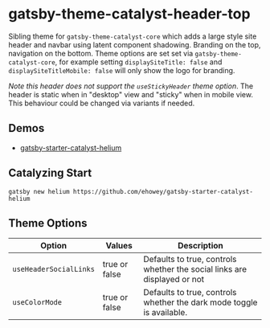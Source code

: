 <SEO
  title="Gatsby-Theme-Catalyst-Header-BigTop"
  description="Gatsby Theme Catalyst Header Top adds a traditional site header and navbar using latent component shadowing. Branding on the left, navigation on the right. Gatsby Theme Catalyst is an opinionated set of integrated themes and starters to accelerate your next Gatsby project."
/>

# gatsby-theme-catalyst-header-top

Sibling theme for `gatsby-theme-catalyst-core` which adds a large style site header and navbar using latent component shadowing. Branding on the top, navigation on the bottom. Theme options are set set via `gatsby-theme-catalyst-core`, for example setting `displaySiteTitle: false` and `displaySiteTitleMobile: false` will only show the logo for branding.

_Note this header does not support the `useStickyHeader` theme option_. The header is static when in "desktop" view and "sticky" when in mobile view. This behaviour could be changed via variants if needed.

## Demos

- [gatsby-starter-catalyst-helium](https://gatsby-starter-catalyst-helium.netlify.app/)

## Catalyzing Start

`gatsby new helium https://github.com/ehowey/gatsby-starter-catalyst-helium`

## Theme Options

| Option                 | Values        | Description                                                              |
| ---------------------- | ------------- | ------------------------------------------------------------------------ |
| `useHeaderSocialLinks` | true or false | Defaults to true, controls whether the social links are displayed or not |
| `useColorMode`         | true or false | Defaults to true, controls whether the dark mode toggle is available.    |
